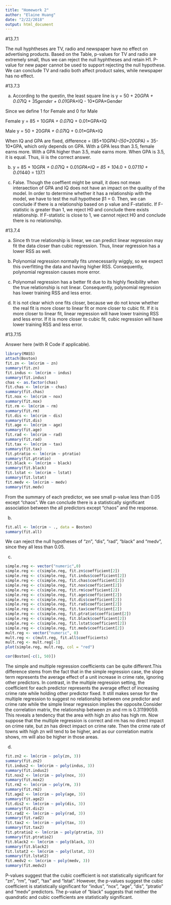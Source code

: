 ```yaml
---
title: "Homework 2"
author: "Elaine Huang"
date: "2/22/2018"
output: html_document
---
```


#13.7.1

The null hyphtheses are TV, radio and newspaper have no effect on advertising products. Based on the Table, p-values for TV and radio are extremely small, thus we can reject the null hyphtheses and retain H1. P-value for new paper cannot be used to support rejecting the null hypothese. We can conclude TV and radio both affect product sales, while newspaper has no effect. 


#13.7.3

(a)
According to the questin, the least square line is y = 50 + 20*GPA + 0.07*IQ + 35*gender + 0.01*GPA×IQ - 10*GPA×Gender

  Since we define 1 for Female and 0 for Male

  Female   y = 85 + 10*GPA + 0.07*IQ + 0.01*GPA×IQ
  
  Male     y = 50 + 20*GPA + 0.07*IQ  + 0.01*GPA×IQ

  When IQ and GPA are fixed, difference = (85+10*GPA)-(50+20*GPA) = 35-10*GPA, which only   depends on GPA. With a GPA less than 3.5, female earns more. With a GPA higher than 3.5, male earns more. When GPA is 3.5, it is equal. Thus, iii is the correct answer.

(b)
y = 85 + 10*GPA + 0.07*IQ + 0.01*GPA×IQ = 85 + 10*4.0 + 0.07*110 + 0.01*440 = 137.1

(c)
False. Though the coeffient might be small, it does not mean interaection of GPA and IQ does not have an impact on the quality of the model. In order to determine whether it has a relationship with the model, we have to test the null hypothese β1 = 0. Then, we can conclude if there is a relationship based on p value and F-statistic. If F-statistic is greater than 1, we reject H0 and conclude there exists relationship. If F-statistic is close to 1, we cannot reject H0 and conclude there is no relationship.


#13.7.4

(a)
Since th true relationship is linear, we can predict linear regression may fit the data closer than cubic regression. Thus, linear regression has a lower RSS as well.

(b)
Polynomial regression normally fits unnecessarily wiggly, so we expect this overfitting the data and having higher RSS. Consequently, polynomial regression causes more error.

(c)
Polynomail regression has a better fit due to its highly flexibility when the true relationship is not linear.  Consequently, polynomial regression has lower training RSS and less error.

(d)
It is not clear which one fits closer, because we do not know whether the real fit is more closer to linear fit or more closer to cubic fit. If it is more closer to linear fit, linear regression will have lower training RSS and less error. If it is more closer to cubic fit, cubic regression will have lower training RSS and less error.


#13.7.15

Answer here (with R Code if applicable).

```r
library(MASS)
attach(Boston)
fit.zn <- lm(crim ~ zn)
summary(fit.zn)
fit.indus <- lm(crim ~ indus)
summary(fit.indus)
chas <- as.factor(chas)
fit.chas <- lm(crim ~ chas)
summary(fit.chas)
fit.nox <- lm(crim ~ nox)
summary(fit.nox)
fit.rm <- lm(crim ~ rm)
summary(fit.rm)
fit.dis <- lm(crim ~ dis)
summary(fit.dis)
fit.age <- lm(crim ~ age)
summary(fit.age)
fit.rad <- lm(crim ~ rad)
summary(fit.rad)
fit.tax <- lm(crim ~ tax)
summary(fit.tax)
fit.ptratio <- lm(crim ~ ptratio)
summary(fit.ptratio)
fit.black <- lm(crim ~ black)
summary(fit.black)
fit.lstat <- lm(crim ~ lstat)
summary(fit.lstat)
fit.medv <- lm(crim ~ medv)
summary(fit.medv)
```
From the summary of each predictor, we see small p-value less than 0.05 except "chaos". We can conclude there is a statistically significant association between the all predictors except "chaos" and the response.

(b)
```r
fit.all <- lm(crim ~ ., data = Boston)
summary(fit.all)
```
 We can reject the null hypotheses of "zn", "dis", "rad", "black" and "medv", since they all less than 0.05.
 
(c)
```r
simple.reg <- vector("numeric",0)
simple.reg <- c(simple.reg, fit.zn$coefficient[2])
simple.reg <- c(simple.reg, fit.indus$coefficient[2])
simple.reg <- c(simple.reg, fit.chas$coefficient[2])
simple.reg <- c(simple.reg, fit.nox$coefficient[2])
simple.reg <- c(simple.reg, fit.rm$coefficient[2])
simple.reg <- c(simple.reg, fit.age$coefficient[2])
simple.reg <- c(simple.reg, fit.dis$coefficient[2])
simple.reg <- c(simple.reg, fit.rad$coefficient[2])
simple.reg <- c(simple.reg, fit.tax$coefficient[2])
simple.reg <- c(simple.reg, fit.ptratio$coefficient[2])
simple.reg <- c(simple.reg, fit.black$coefficient[2])
simple.reg <- c(simple.reg, fit.lstat$coefficient[2])
simple.reg <- c(simple.reg, fit.medv$coefficient[2])
mult.reg <- vector("numeric", 0)
mult.reg <- c(mult.reg, fit.all$coefficients)
mult.reg <- mult.reg[-1]
plot(simple.reg, mult.reg, col = "red")

cor(Boston[-c(1, 50)])
```

The simple and multiple regression coefficients can be quite different.This difference stems from the fact that in the simple regression case, the slope term represents the average effect of a unit increase in  crime rate, ignoring other predictors. In contrast, in the multiple regression setting, the coefficient for each predictor represents the average effect of increasing crime rate while holding other predictor fixed. It still makes sense for the multiple regression to suggest no relationship between one predictor and crime rate while the simple linear regression implies the opposite.Consider the correlation matrix, the relationship between zn and rm is 0.31199059. This reveals a tendency that the area with high zn also has high rm. Now suppose that the multiple regression is correct and rm has no direct impact on crime rate, but zn has direct impact on crime rate. Then the crime rate of towns with high zn will tend to be higher, and as our correlation matrix shows, rm will also be higher in those areas. 


 
(d)
```r
fit.zn2 <- lm(crim ~ poly(zn, 3))
summary(fit.zn2)
fit.indus2 <- lm(crim ~ poly(indus, 3))
summary(fit.indus2)
fit.nox2 <- lm(crim ~ poly(nox, 3))
summary(fit.nox2)
fit.rm2 <- lm(crim ~ poly(rm, 3))
summary(fit.rm2)
fit.age2 <- lm(crim ~ poly(age, 3))
summary(fit.age2)
fit.dis2 <- lm(crim ~ poly(dis, 3))
summary(fit.dis2)
fit.rad2 <- lm(crim ~ poly(rad, 3))
summary(fit.rad2)
fit.tax2 <- lm(crim ~ poly(tax, 3))
summary(fit.tax2)
fit.ptratio2 <- lm(crim ~ poly(ptratio, 3))
summary(fit.ptratio2)
fit.black2 <- lm(crim ~ poly(black, 3))
summary(fit.black2)
fit.lstat2 <- lm(crim ~ poly(lstat, 3))
summary(fit.lstat2)
fit.medv2 <- lm(crim ~ poly(medv, 3))
summary(fit.medv2)
```
P-values suggest that the cubic coefficient is not statistically significant for “zn”, “rm”, “rad”, “tax” and “lstat”. However, the p-values suggest the cubic coefficient is statistically significant for “indus”, “nox”, “age”, “dis”, “ptratio” and “medv” predictors. The p-value of "black" suggests that neither the quandratic and cubic coefficients are  statistically significant.